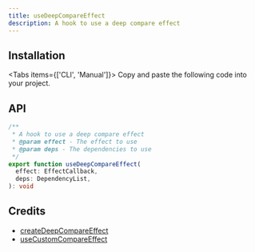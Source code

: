 ```yaml
---
title: useDeepCompareEffect
description: A hook to use a deep compare effect
---
```


## Installation

<Tabs items={['CLI', 'Manual']}>
  <Tab>
    <InstallCLI value='use-deep-compare-effect' />
  </Tab>
  <Tab>
    Copy and paste the following code into your project.
    <RegistrySourceCode value='use-isomorphic-layout-effect' />
    <br />
    <RegistrySourceCode value='use-deep-compare-effect' />
  </Tab>
</Tabs>

## API

```ts
/**
 * A hook to use a deep compare effect
 * @param effect - The effect to use
 * @param deps - The dependencies to use
 */
export function useDeepCompareEffect(
  effect: EffectCallback,
  deps: DependencyList,
): void
```

## Credits

- [createDeepCompareEffect](https://github.com/alibaba/hooks/blob/master/packages/hooks/src/createDeepCompareEffect/index.ts)
- [useCustomCompareEffect](https://github.com/streamich/react-use/blob/master/src/useCustomCompareEffect.ts)
